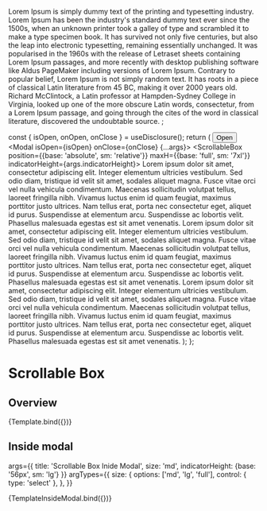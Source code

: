 

<Meta title="Layout/ScrollableBox" component={ScrollableBox} />

  Lorem Ipsum is simply dummy text of the printing and typesetting industry. Lorem Ipsum has been the industry's standard dummy text ever since the 1500s, when an unknown printer took a galley of type and scrambled it to make a type specimen book. It has survived not only five centuries, but also the leap into electronic typesetting, remaining essentially unchanged. It was popularised in the 1960s with the release of Letraset sheets containing Lorem Ipsum passages, and more recently with desktop publishing software like Aldus PageMaker including versions of Lorem Ipsum.
  Contrary to popular belief, Lorem Ipsum is not simply random text. It has roots in a piece of classical Latin literature from 45 BC, making it over 2000 years old. Richard McClintock, a Latin professor at Hampden-Sydney College in Virginia, looked up one of the more obscure Latin words, consectetur, from a Lorem Ipsum passage, and going through the cites of the word in classical literature, discovered the undoubtable source.
</ScrollableBox>;


  const { isOpen, onOpen, onClose } = useDisclosure();
  return (
      <Box>
      <Button onClick={onOpen}>Open</Button>
      <Modal isOpen={isOpen} onClose={onClose} {...args}>
      <ScrollableBox position={{base: 'absolute', sm: 'relative'}} maxH={{base: 'full', sm: '7xl'}} indicatorHeight={args.indicatorHeight}>
      Lorem ipsum dolor sit amet, consectetur adipiscing elit. Integer
      elementum ultricies vestibulum. Sed odio diam, tristique id velit sit
      amet, sodales aliquet magna. Fusce vitae orci vel nulla vehicula
      condimentum. Maecenas sollicitudin volutpat tellus, laoreet fringilla
      nibh. Vivamus luctus enim id quam feugiat, maximus porttitor justo
      ultrices. Nam tellus erat, porta nec consectetur eget, aliquet id
      purus. Suspendisse at elementum arcu. Suspendisse ac lobortis velit.
      Phasellus malesuada egestas est sit amet venenatis.
      Lorem ipsum dolor sit amet, consectetur adipiscing elit. Integer
      elementum ultricies vestibulum. Sed odio diam, tristique id velit sit
      amet, sodales aliquet magna. Fusce vitae orci vel nulla vehicula
      condimentum. Maecenas sollicitudin volutpat tellus, laoreet fringilla
      nibh. Vivamus luctus enim id quam feugiat, maximus porttitor justo
      ultrices. Nam tellus erat, porta nec consectetur eget, aliquet id
      purus. Suspendisse at elementum arcu. Suspendisse ac lobortis velit.
      Phasellus malesuada egestas est sit amet venenatis.
      Lorem ipsum dolor sit amet, consectetur adipiscing elit. Integer
      elementum ultricies vestibulum. Sed odio diam, tristique id velit sit
      amet, sodales aliquet magna. Fusce vitae orci vel nulla vehicula
      condimentum. Maecenas sollicitudin volutpat tellus, laoreet fringilla
      nibh. Vivamus luctus enim id quam feugiat, maximus porttitor justo
      ultrices. Nam tellus erat, porta nec consectetur eget, aliquet id
      purus. Suspendisse at elementum arcu. Suspendisse ac lobortis velit.
      Phasellus malesuada egestas est sit amet venenatis.
      </ScrollableBox>
      </Modal>
      </Box>
      );
};


# Scrollable Box

## Overview

<Canvas>
  <Story
    name="ScrollableBox"
    args={{
      indicatorHeight: 'md',
      maxH: '200px',
      width: '400px',
      borderWidth: '1px',
      borderColor: 'gray-500',
      withScrollSpace: true
    }}
  >
    {Template.bind({})}
  </Story>
</Canvas>

## Inside modal

<Canvas>
<Story
name="ScrollableBoxInideModal"

args={{
title: 'Scrollable Box Inide Modal',
         size: 'md',
         indicatorHeight: {base: '56px', sm: 'lg'}
}}
argTypes={{
size: {
options: ['md', 'lg', 'full'],
         control: { type: 'select' },
      },
}}
>
{TemplateInsideModal.bind({})}
</Story>
</Canvas>
